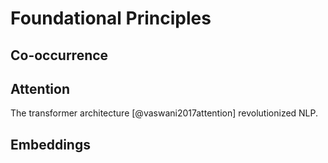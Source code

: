 # Foundational Principles

## Co-occurrence

## Attention

The transformer architecture [@vaswani2017attention] revolutionized NLP.

## Embeddings

